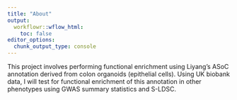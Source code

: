 ```yaml
---
title: "About"
output:
  workflowr::wflow_html:
    toc: false
editor_options:
  chunk_output_type: console
---
```


This project involves performing functional enrichment using Liyang's ASoC annotation derived from colon organoids (epithelial cells). Using UK biobank data, I will test for functional enrichment of this annotation in other phenotypes using GWAS summary statistics and S-LDSC.